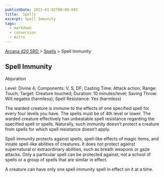 ```yaml
---
publishDate: 2023-01-02T00:00:00Z
title:  Spells
excerpt: Spell Immunity
tags:
  - markdown
  - conversion
  - Astro
---
```


[ Arcana d20 SRD ](/#arcanaD20) > [ Spells](arcana-d20-srd-spells-index) > Spell Immunity

##  Spell Immunity

Abjuration

Level: Divine 4; Components: V, S, DF; Casting Time: Attack action; Range:
Touch; Target: Creature touched; Duration: 10 minutes/level; Saving Throw:
Will negates (harmless); Spell Resistance: Yes (harmless)

The warded creature is immune to the effects of one specified spell for every
four levels you have. The spells must be of 4th level or lower. The warded
creature effectively has unbeatable spell resistance regarding the specified
spell or spells. Naturally, such immunity doesn’t protect a creature from
spells for which spell resistance doesn’t apply.

Spell immunity protects against spells, spell-like effects of magic items, and
innate spell-like abilities of creatures. It does not protect against
supernatural or extraordinary abilities, such as breath weapons or gaze
attacks. Only a particular spell can be protected against, not a school of
spells or a group of spells that are similar in effect.

A creature can have only one spell immunity spell in effect on it at a time.

